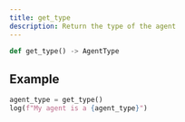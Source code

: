 ```yaml
---
title: get_type
description: Return the type of the agent
---
```


```py
def get_type() -> AgentType
```

## Example

```py
agent_type = get_type()
log(f"My agent is a {agent_type}")
```
